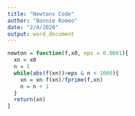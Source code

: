 ---
title: "Newtons Code"
author: "Bonnie Romeo"
date: "2/4/2020"
output: word_document
---

```{r}
newton = function(f,x0, eps = 0.0001){
  xn = x0
  n = 1
  while(abs(f(xn))>eps & n < 1000){
    xn = xn-f(xn)/fprime(f,xn) 
    n = n + 1
  }
  return(xn)
}
```

